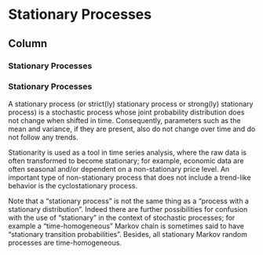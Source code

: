 Stationary Processes
===================================== 

Column {.tabset}
-------------------------

### Stationary Processes 

<h3>Stationary Processes</h3>

A stationary process (or strict(ly) stationary process or strong(ly) stationary process) is a stochastic process whose joint probability distribution does not change when shifted in time. Consequently, parameters such as the mean and variance, if they are present, also do not change over time and do not follow any trends.
 
Stationarity is used as a tool in time series analysis, where the raw data is often transformed to become stationary; for example, economic data are often seasonal and/or dependent on a non-stationary price level. An important type of non-stationary process that does not include a trend-like behavior is the cyclostationary process.
 
Note that a "stationary process" is not the same thing as a "process with a stationary distribution". Indeed there are further possibilities for confusion with the use of "stationary" in the context of stochastic processes; for example a "time-homogeneous" Markov chain is sometimes said to have "stationary transition probabilities". Besides, all stationary Markov random processes are time-homogeneous.

